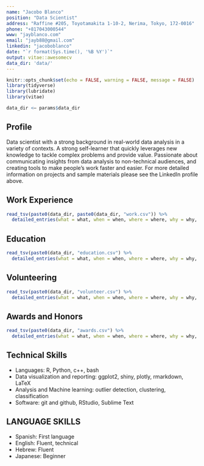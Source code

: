 ```yaml
---
name: "Jacobo Blanco"
position: "Data Scientist"
address: "Raffine #205, Toyotamakita 1-10-2, Nerima, Tokyo, 172-0016"
phone: "+817043000544"
www: "jayblanco.com"
email: "jayb88@gmail.com"
linkedin: "jacoboblanco"
date: "`r format(Sys.time(), '%B %Y')`"
output: vitae::awesomecv
data_dir: 'data/'
---
```


```r
knitr::opts_chunk$set(echo = FALSE, warning = FALSE, message = FALSE)
library(tidyverse)
library(lubridate)
library(vitae)

data_dir <– params$data_dir
```

## Profile

Data scientist with a strong background in real-world data analysis in a variety of contexts. A strong self-learner that quickly leverages new knowledge to tackle complex problems and provide value. Passionate about communicating insights from data analysis to non-technical audiences, and creating tools to make people's work faster and easier. For more detailed information on projects and sample materials please see the LinkedIn profile above.

## Work Experience

```r
read_tsv(paste0(data_dir, paste0(data_dir, "work.csv")) %>%
  detailed_entries(what = what, when = when, where = where, why = why, with = with)
```

## Education

```r
read_tsv(paste0(data_dir, "education.csv") %>%
  detailed_entries(what = what, when = when, where = where, why = why, with = with)
```

## Volunteering

```r
read_tsv(paste0(data_dir, "volunteer.csv") %>%
  detailed_entries(what = what, when = when, where = where, why = why, with = with)
```

## Awards and Honors

```r
read_tsv(paste0(data_dir, "awards.csv") %>%
  detailed_entries(what = what, when = when, where = where, why = why, with = with)
```

## Technical Skills

* Languages: R, Python, c++, bash
* Data visualization and reporting: ggplot2, shiny, plotly, rmarkdown, LaTeX
* Analysis and Machine learning: outlier detection, clustering, classification
* Software: git and github, RStudio, Sublime Text

## LANGUAGE SKILLS

* Spanish: First language
* English: Fluent, technical
* Hebrew: Fluent
* Japanese: Beginner
